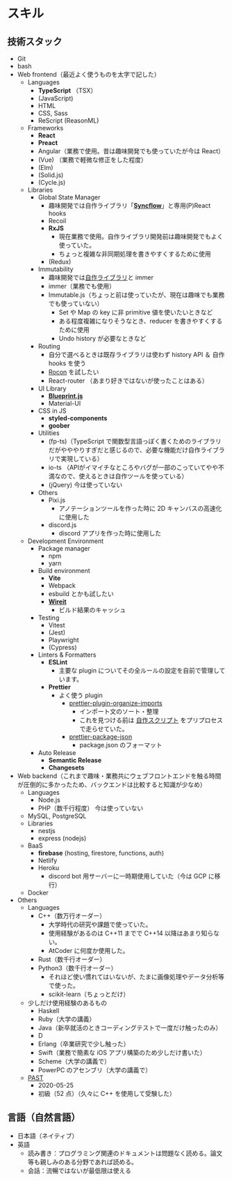 # スキル

## 技術スタック

-   Git
-   bash
-   Web frontend（最近よく使うものを太字で記した）
    -   Languages
        -   **TypeScript** （TSX）
        -   (JavaScript)
        -   HTML
        -   CSS, Sass
        -   ReScript (ReasonML)
    -   Frameworks
        -   **React**
        -   **Preact**
        -   Angular（業務で使用。昔は趣味開発でも使っていたが今は React）
        -   (Vue) （業務で軽微な修正をした程度）
        -   (Elm)
        -   (Solid.js)
        -   (Cycle.js)
    -   Libraries
        -   Global State Manager
            -   趣味開発では自作ライブラリ「[**Syncflow**](https://docs.google.com/presentation/d/1y9F5jxD6e1bFzLOs3BVAzIqhW806OfmLzIYaaU1j7yM/edit#slide=id.gc229ea533d_0_648)」と専用(P)React hooks
            -   Recoil
            -   **RxJS**
                -   現在業務で使用。自作ライブラリ開発前は趣味開発でもよく使っていた。
                -   ちょっと複雑な非同期処理を書きやすくするために使用
            -   (Redux)
        -   Immutability
            -   趣味開発では[自作ライブラリ](https://www.kabuku.co.jp/developers/typescript%E3%81%AE%E6%96%B0%E6%A9%9F%E8%83%BD%E3%82%92%E4%BD%BF%E3%81%A3%E3%81%A6immutable%E3%83%A9%E3%82%A4%E3%83%96%E3%83%A9%E3%83%AA%E3%81%AE%E5%9E%8B%E4%BB%98%E3%81%91%E3%82%92%E9%A0%91%E5%BC%B5)と immer
            -   immer（業務でも使用）
            -   Immutable.js（ちょっと前は使っていたが、現在は趣味でも業務でも使っていない）
                -   Set や Map の key に非 primitive 値を使いたいときなど
                -   ある程度複雑になりそうなとき、reducer を書きやすくするために使用
                -   Undo history が必要なときなど
        -   Routing
            -   自分で選べるときは既存ライブラリは使わず history API ＆ 自作 hooks を使う
            -   [Rocon](https://blog.uhy.ooo/entry/2020-08-10/rocon-alpha/) を試したい
            -   React-router （あまり好きではないが使ったことはある）
        -   UI Library
            -   [**Blueprint.js**](https://blueprintjs.com/docs/)
            -   Material-UI
        -   CSS in JS
            -   **styled-components**
            -   **goober**
        -   Utilities
            -   (fp-ts)（TypeScript で関数型言語っぽく書くためのライブラリだがやややりすぎだと感じるので、必要な機能だけ自作ライブラリで実現している）
            -   io-ts （APIがイマイチなところやバグが一部のこっていてやや不満なので、使えるときは自作ツールを使っている）
            -   (jQuery) 今は使っていない
        -   Others
            -   Pixi.js
                -   アノテーションツールを作った時に 2D キャンバスの高速化に使用した
            -   discord.js
                -   discord アプリを作った時に使用した
    -   Development Environment
        -   Package manager
            -   npm
            -   yarn
        -   Build environment
            -   **Vite**
            -   Webpack
            -   esbuild とかも試したい
            -   **[Wireit](https://github.com/google/wireit)**
                -   ビルド結果のキャッシュ
        -   Testing
            -   Vitest
            -   (Jest)
            -   Playwright
            -   (Cypress)
        -   Linters & Formatters
            -   **ESLint**
                -   主要な plugin についてその全ルールの設定を自前で管理しています。
            -   **Prettier**
                -   よく使う plugin
                    -   [prettier-plugin-organize-imports](https://github.com/simonhaenisch/prettier-plugin-organize-imports#readme)
                        -   インポート文のソート・整理
                        -   これを見つける前は [自作スクリプト](https://qiita.com/pikohideaki/items/9f3843853903fcff392c) をプリプロセスで走らせていた。
                    -   [prettier-package-json](https://www.npmjs.com/package/prettier-package-json)
                        -   package.json のフォーマット
        -   Auto Release
            -   **Semantic Release**
            -   **Changesets**
-   Web backend（これまで趣味・業務共にウェブフロントエンドを触る時間が圧倒的に多かったため、バックエンドは比較すると知識が少なめ）
    -   Languages
        -   Node.js
        -   PHP（数千行程度） 今は使っていない
    -   MySQL, PostgreSQL
    -   Libraries
        -   nestjs
        -   express (nodejs)
    -   BaaS
        -   **firebase** (hosting, firestore, functions, auth)
        -   Netlify
        -   Heroku
            -   discord bot 用サーバーに一時期使用していた（今は GCP に移行）
    -   Docker
-   Others
    -   Languages
        -   C++（数万行オーダー）
            -   大学時代の研究や課題で使っていた。
            -   使用経験があるのは C++11 までで C++14 以降はあまり知らない。
            -   AtCoder に何度か使用した。
        -   Rust（数千行オーダー）
        -   Python3（数千行オーダー）
            -   それほど使い慣れてはいないが、たまに画像処理やデータ分析等で使った。
            -   scikit-learn（ちょっとだけ）
    -   少しだけ使用経験のあるもの
        -   Haskell
        -   Ruby（大学の講義）
        -   Java（新卒就活のときコーディングテストで一度だけ触ったのみ）
        -   D
        -   Erlang（卒業研究で少し触った）
        -   Swift（業務で簡素な iOS アプリ構築のため少しだけ書いた）
        -   Scheme（大学の講義で）
        -   PowerPC のアセンブリ（大学の講義で）
    -   [PAST](https://atcoder.jp/contests/past202005-2)
        -   2020-05-25
        -   初級（52 点）（久々に C++ を使用して受験した）

## 言語（自然言語）

-   日本語（ネイティブ）
-   英語
    -   読み書き：プログラミング関連のドキュメントは問題なく読める。論文等も親しみのある分野であれば読める。
    -   会話：流暢ではないが最低限は使える
